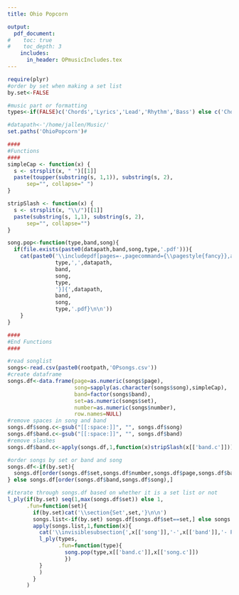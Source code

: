 ```yaml
---
title: Ohio Popcorn

output:
  pdf_document:
#    toc: true
#    toc_depth: 3
    includes:
      in_header: OPmusicIncludes.tex
---
```

\lhead{}
\chead{}
\rhead{\thepage}
\lfoot{}
\cfoot{}
\rfoot{}
\renewcommand{\headrulewidth}{0pt}
\renewcommand{\footrulewidth}{0pt}

\hypersetup{linkcolor=black}
\cleardoublepage
\phantomsection
\addcontentsline{toc}{section}{Contents}

\tableofcontents


```r
require(plyr)
#order by set when making a set list
by.set<-FALSE

#music part or formatting
types<-if(FALSE)c('Chords','Lyrics','Lead','Rhythm','Bass') else c('Chords','Lyrics')

#datapath<-'/home/jallen/Music/'
set.paths('OhioPopcorn')#

####
#Functions
####
simpleCap <- function(x) {
  s <- strsplit(x, " ")[[1]]
  paste(toupper(substring(s, 1,1)), substring(s, 2),
      sep="", collapse=" ")
}

stripSlash <- function(x) {
  s <- strsplit(x, "\\/")[[1]]
  paste(substring(s, 1,1), substring(s, 2),
      sep="", collapse="")
}

song.pop<-function(type,band,song){
  if(file.exists(paste0(datapath,band,song,type,'.pdf'))){
    cat(paste0('\\includepdf[pages=-,pagecommand={\\pagestyle{fancy}},addtotoc={1,subsubsection,2,',
               type,',',datapath,
               band,
               song,
               type,
               '}]{',datapath,
               band,
               song,
               type,'.pdf}\n\n'))
    }
}

####
#End Functions
####

#read songlist
songs<-read.csv(paste0(rootpath,'OPsongs.csv'))
#create dataframe
songs.df<-data.frame(page=as.numeric(songs$page),
                     song=sapply(as.character(songs$song),simpleCap),
                     band=factor(songs$band),
                     set=as.numeric(songs$set),
                     number=as.numeric(songs$number),
                     row.names=NULL)
#remove spaces in song and band
songs.df$song.c<-gsub("[[:space:]]", "", songs.df$song)
songs.df$band.c<-gsub("[[:space:]]", "", songs.df$band)
#remove slashes
songs.df$band.c<-apply(songs.df,1,function(x)stripSlash(x[['band.c']]))

#order songs by set or band and song
songs.df<-if(by.set){
  songs.df[order(songs.df$set,songs.df$number,songs.df$page,songs.df$band,songs.df$song),]
} else songs.df[order(songs.df$band,songs.df$song),]


```


```r
#iterate through songs.df based on whether it is a set list or not
l_ply(if(by.set) seq(1,max(songs.df$set)) else 1,
      .fun=function(set){
        if(by.set)cat('\\section{Set',set,'}\n\n')
        songs.list<-if(by.set) songs.df[songs.df$set==set,] else songs.df
        apply(songs.list,1,function(x){
          cat('\\invisiblesubsection{',x[['song']],'-',x[['band']],'- Page',x[['page']],'}\n\n')
          l_ply(types,
                .fun=function(type){
                  song.pop(type,x[['band.c']],x[['song.c']])
                  })
          }
          )
        }
      )
```

